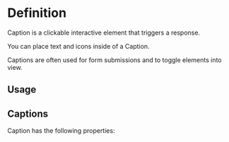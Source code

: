 

<Meta of={CaptionStories} />

# Definition

Caption is a clickable interactive element that triggers a response.

You can place text and icons inside of a Caption.

Captions are often used for form submissions and to toggle elements into view.

## Usage

## Captions

Caption has the following properties:

<Canvas of={CaptionStories.Basic} />

<Controls />
